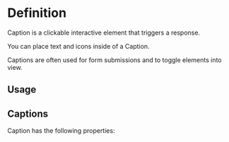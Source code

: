 

<Meta of={CaptionStories} />

# Definition

Caption is a clickable interactive element that triggers a response.

You can place text and icons inside of a Caption.

Captions are often used for form submissions and to toggle elements into view.

## Usage

## Captions

Caption has the following properties:

<Canvas of={CaptionStories.Basic} />

<Controls />
